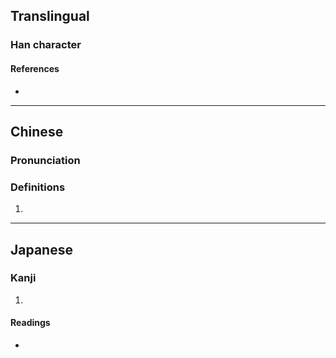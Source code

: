 {{character info}}
==Translingual==

===Han character===
{{Han char|rn=18|rad=刀|as=03|sn=5|four=82700|canj=ONLN|ids=⿰乞刂}}

====References====
* {{Han ref|kx=0136.140|dkj=01863|dj=0307.100|hdz=10324.050|uh=5209|ud=21001|bh=C9BE|bd=51646}}

----

==Chinese==
{{zh-forms}}

===Pronunciation===
{{zh-pron
|m=jī
|c=gei1
|mc=
|oc=
|ma=
|cat=
}}

===Definitions===
{{zh-hanzi}}

# {{rfdef|zh}}

----

==Japanese==

===Kanji===
{{ja-kanji|grade=|rs=刀03}}

# {{rfdef|ja|sort=刀03}}

====Readings====
* {{ja-readings|on=き, け|kun=たつ}}